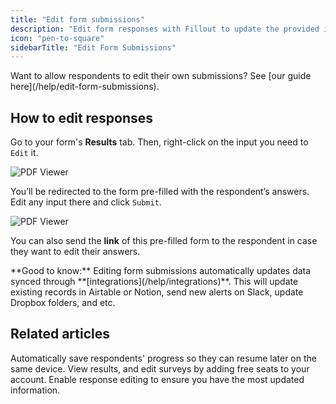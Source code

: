 ```yaml
---
title: "Edit form submissions"
description: "Edit form responses with Fillout to update the provided information and rerun integrations."
icon: "pen-to-square"
sidebarTitle: "Edit Form Submissions"
---
```


<Note>
Want to allow respondents to edit their own submissions? See [our guide here](/help/edit-form-submissions).
</Note>

## How to edit responses

Go to your form's **Results** tab. Then, right-click on the input you need to `Edit` it.

<Frame>
<img src="/images/guides/image-6.png" alt="PDF Viewer" />
</Frame>

You’ll be redirected to the form pre-filled with the respondent’s answers. Edit any input there and click `Submit`.

<Frame>
<img src="/images/guides/image-7.png" alt="PDF Viewer" />
</Frame>

You can also send the **link** of this pre-filled form to the respondent in case they want to edit their answers.

<Check>
**Good to know:** Editing form submissions automatically updates data synced through **[integrations](/help/integrations)**. This will update existing records in Airtable or Notion, send new alerts on Slack, update Dropbox folders, and etc.
</Check>

## Related articles

<CardGroup cols={3}>
  <Card title="Partial submissions" href="/help/partial-submissions" icon="circle-half-stroke" iconType="regular" color="#FFC738">
    Automatically save respondents' progress so they can resume later on the same device.
  </Card>
  <Card title="Invite team members to your forms" icon="user-plus" iconType="regular" color="#FFC738" href="/help/invite-collaborators">
  View results, and edit surveys by adding free seats to your account.
  </Card>
  <Card title="Let users edit their form submissions" href="/help/edit-form-submissions" icon="file-signature" iconType="regular" color="#FFC738">
    Enable response editing to ensure you have the most updated information.
  </Card>
</CardGroup>
